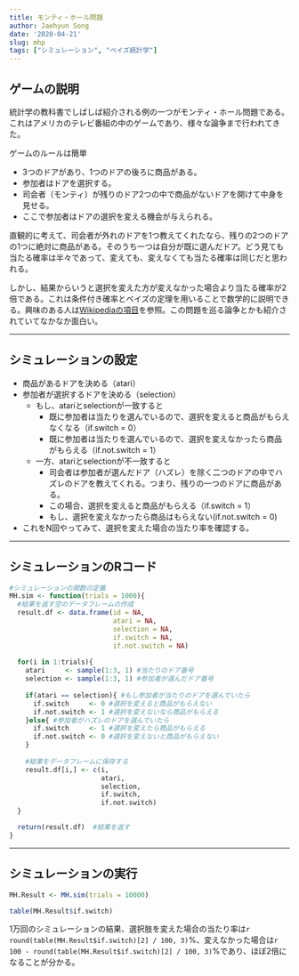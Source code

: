 ```yaml
---
title: モンティ・ホール問題 
author: Jaehyun Song
date: '2020-04-21'
slug: mhp
tags: ["シミュレーション", "ベイズ統計学"]
---
```


## ゲームの説明
統計学の教科書でしばしば紹介される例の一つがモンティ・ホール問題である。これはアメリカのテレビ番組の中のゲームであり、様々な論争まで行われてきた。

ゲームのルールは簡単

* 3つのドアがあり、1つのドアの後ろに商品がある。
* 参加者はドアを選択する。
* 司会者（モンティ）が残りのドア2つの中で商品がないドアを開けて中身を見せる。
* ここで参加者はドアの選択を変える機会が与えられる。

直観的に考えて、司会者が外れのドアを1つ教えてくれたなら、残りの2つのドアの1つに絶対に商品がある。そのうち一つは自分が既に選んだドア。どう見ても当たる確率は半々であって、変えても、変えなくても当たる確率は同じだと思われる。

しかし、結果からいうと選択を変えた方が変えなかった場合より当たる確率が2倍である。これは条件付き確率とベイズの定理を用いることで数学的に説明できる。興味のある人は[Wikipediaの項目](http://ja.wikipedia.org/wiki/%E3%83%A2%E3%83%B3%E3%83%86%E3%82%A3%E3%83%BB%E3%83%9B%E3%83%BC%E3%83%AB%E5%95%8F%E9%A1%8C)を参照。この問題を巡る論争とかも紹介されていてなかなか面白い。

---

## シミュレーションの設定

* 商品があるドアを決める（atari）
* 参加者が選択するドアを決める（selection）
    * もし、atariとselectionが一致すると
        * 既に参加者は当たりを選んでいるので、選択を変えると商品がもらえなくなる（if.switch = 0）
        * 既に参加者は当たりを選んでいるので、選択を変えなかったら商品がもらえる（if.not.switch = 1）
    * 一方、atariとselectionが不一致すると
        * 司会者は参加者が選んだドア（ハズレ）を除く二つのドアの中でハズレのドアを教えてくれる。つまり、残りの一つのドアに商品がある。
        * この場合、選択を変えると商品がもらえる（if.switch = 1）
        * もし、選択を変えなかったら商品はもらえない(if.not.switch = 0)
* これをN回やってみて、選択を変えた場合の当たり率を確認する。

---

## シミュレーションのRコード

```r
#シミュレーションの関数の定義
MH.sim <- function(trials = 1000){
  #結果を返す空のデータフレームの作成
  result.df <- data.frame(id = NA,
                          atari = NA,
                          selection = NA,
                          if.switch = NA,
                          if.not.switch = NA)
  
  for(i in 1:trials){
    atari     <- sample(1:3, 1) #当たりのドア番号
    selection <- sample(1:3, 1) #参加者が選んだドア番号
    
    if(atari == selection){ #もし参加者が当たりのドアを選んでいたら
      if.switch     <- 0 #選択を変えると商品がもらえない
      if.not.switch <- 1 #選択を変えないなら商品がもらえる
    }else{ #参加者がハズレのドアを選んでいたら
      if.switch     <- 1 #選択を変えたら商品がもらえる
      if.not.switch <- 0 #選択を変えないと商品がもらえない
    }
    
    #結果をデータフレームに保存する
    result.df[i,] <- c(i,
                       atari,
                       selection,
                       if.switch,
                       if.not.switch)
  }

  return(result.df)  #結果を返す
}
```

---

## シミュレーションの実行

```r
MH.Result <- MH.sim(trials = 10000)

table(MH.Result$if.switch)
```

1万回のシミュレーションの結果、選択肢を変えた場合の当たり率は`r round(table(MH.Result$if.switch)[2] / 100, 3)`%、変えなかった場合は`r 100 - round(table(MH.Result$if.switch)[2] / 100, 3)`%であり、ほぼ2倍になることが分かる。